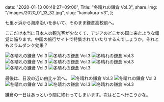   date: "2020-01-13 00:48:27+09:00",
  Title: "冬晴れの鎌倉 Vol.3",
  share_img: "/images/2020_01_13_32.jpg",
  slug: "kamakura-v3",
};

七里ヶ浜から海岸沿いを歩いて、そのまま鎌倉高校前へ。

ここだけ本当に日本人の観光客が少なくて、アジアのどこかの国に来たような錯覚に陥ります。中国の旅行サイトで特集されていたりするんでしょうか。それともスラムダンク効果？

![冬晴れの鎌倉 Vol.3](/images/2020_01_13_27.jpg)
![冬晴れの鎌倉 Vol.3](/images/2020_01_13_28.jpg)
![冬晴れの鎌倉 Vol.3](/images/2020_01_13_29.jpg)
![冬晴れの鎌倉 Vol.3](/images/2020_01_13_30.jpg)
![冬晴れの鎌倉 Vol.3](/images/2020_01_13_31.jpg)
![冬晴れの鎌倉 Vol.3](/images/2020_01_13_32.jpg)
![冬晴れの鎌倉 Vol.3](/images/2020_01_13_33.jpg)
![冬晴れの鎌倉 Vol.3](/images/2020_01_13_34.jpg)

最後は、日没の近い由比ヶ浜へ。
![冬晴れの鎌倉 Vol.3](/images/2020_01_13_35.jpg)
![冬晴れの鎌倉 Vol.3](/images/2020_01_13_36.jpg)
![冬晴れの鎌倉 Vol.3](/images/2020_01_13_37.jpg)
![冬晴れの鎌倉 Vol.3](/images/2020_01_13_38.jpg)
![冬晴れの鎌倉 Vol.3](/images/2020_01_13_39.jpg)

鎌倉の一日はあっという間に終わってしまいます。次はどこへ行こうかな。
